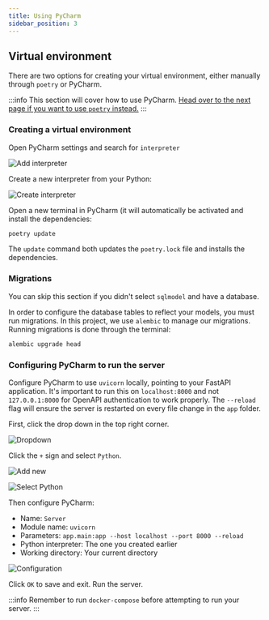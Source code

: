```yaml
---
title: Using PyCharm
sidebar_position: 3
---
```


## Virtual environment
There are two options for creating your virtual environment, either manually through ``poetry`` or PyCharm.

:::info
This section will cover how to use PyCharm. [Head over to the next page if you want to use ``poetry`` instead.](/fastapi/setup/poetry)
:::

### Creating a virtual environment

Open PyCharm settings and search for ``interpreter``

![Add interpreter](/img/fastapi/setup/add_interpreter.png)

Create a new interpreter from your Python:

![Create interpreter](/img/fastapi/setup/interpreter.png)

Open a new terminal in PyCharm (it will automatically be activated and install the dependencies:

```bash
poetry update
```

The ``update`` command both updates the ``poetry.lock`` file and installs the dependencies.


### Migrations
You can skip this section if you didn't select `sqlmodel` and have a database.

In order to configure the database tables to reflect your models, you must run migrations.
In this project, we use `alembic` to manage our migrations. Running migrations is done through the terminal:

```bash
alembic upgrade head
```


### Configuring PyCharm to run the server

Configure PyCharm to use `uvicorn` locally, pointing to your FastAPI application.
It's important to run this on `localhost:8000` and not `127.0.0.1:8000` for OpenAPI authentication to work properly.
The `--reload` flag will ensure the server is restarted on every file change in the `app` folder.

First, click the drop down in the top right corner.

![Dropdown](/img/fastapi/setup/edit_configuration.png)

Click the `+` sign and select `Python`.

![Add new](/img/fastapi/setup/add_new.png)


![Select Python](/img/fastapi/setup/add_python.png)

Then configure PyCharm:

* Name: `Server`
* Module name: `uvicorn`
* Parameters: `app.main:app --host localhost --port 8000 --reload`
* Python interpreter: The one you created earlier
* Working directory: Your current directory

![Configuration](/img/fastapi/setup/server_config.png)

Click `OK` to save and exit. Run the server.

:::info
Remember to run `docker-compose` before attempting to run your server.
:::
